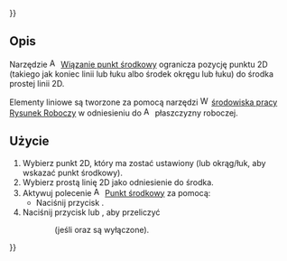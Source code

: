 {{UnfinishedDocu{{#translation:}}}}
<languages/>

{{Docnav/pl
|[[Assembly3_ConstraintEqualLineArcLength/pl|Równa długość linia łuk]]
|[[Assembly3_ConstraintDiameter/pl|Średnica]]
|[[Assembly3_Workbench/pl|środowisko pracy Assembly3]]
|IconL=Assembly_ConstraintEqualLineArcLength.svg
|IconR=Assembly_ConstraintDiameter.svg
|IconC=Assembly3_workbench_icon.svg
}}

{{GuiCommand/pl
|Name=Assembly3 ConstraintMidPoint
|Name/pl=Assembly3: Wiązanie punkt środkowy
|Icon=Assembly_ConstraintMidPoint.svg
|Workbenches=[[Assembly3_Workbench/pl|Assembly3]]
}}

<span id="Description"></span>
==Opis==

Narzędzie [[Image:Assembly_ConstraintMidPoint.svg|16px]] [[Assembly3_ConstraintMidPoint/pl|Wiązanie punkt środkowy]] ogranicza pozycję punktu 2D (takiego jak koniec linii lub łuku albo środek okręgu lub łuku) do środka prostej linii 2D.

Elementy liniowe są tworzone za pomocą narzędzi [[Image:Workbench_Draft.svg|16px]] [[Draft_Workbench/pl|środowiska pracy Rysunek Roboczy]] w odniesieniu do [[Image:Assembly_Workplane.svg|16px]] płaszczyzny roboczej.

<span id="Usage"></span>
==Użycie==

# Wybierz punkt 2D, który ma zostać ustawiony (lub okrąg/łuk, aby wskazać punkt środkowy).  
# Wybierz prostą linię 2D jako odniesienie do środka.  
# Aktywuj polecenie [[Image:Assembly_ConstraintMidPoint.svg|16px]] [[Assembly3_ConstraintMidPoint/pl|Punkt środkowy]] za pomocą:  
#* Naciśnij przycisk {{Button|[[Image:Assembly_ConstraintMidPoint.svg|16px]] [[Assembly3_ConstraintMidPoint/pl|Wiązanie punkt środkowy]]}}.  
# Naciśnij przycisk {{Button|[[Image:Assembly3_workbench_icon.svg|16px]] [[Assembly3_ResolveConstraints/pl|Rozwiąż wiązania]]}} lub {{Button|[[Image:Assembly_QuickSolve.svg|16px]] [[Assembly3_QuickSolve/pl|Szybko rozwiąż]]}}, aby przeliczyć  
:: (jeśli {{Button|[[Image:Assembly_AutoRecompute.svg|16px]] [[Assembly3_AutoRecompute/pl|Automatyczne ponowne przeliczenie]]}} oraz {{Button|[[Image:Assembly_SmartRecompute.svg|16px]] [[Assembly3_SmartRecompute/pl|Inteligentne ponowne przeliczenie]]}} są wyłączone).


{{Docnav/pl
|[[Assembly3_ConstraintEqualLineArcLength/pl|Równa długość linia łuk]]
|[[Assembly3_ConstraintDiameter/pl|Średnica]]
|[[Assembly3_Workbench/pl|środowisko pracy Assembly3]]
|IconL=Assembly_ConstraintEqualLineArcLength.svg
|IconR=Assembly_ConstraintDiameter.svg
|IconC=Assembly3_workbench_icon.svg
}}

{{Userdocnavi{{#translation:}}}}